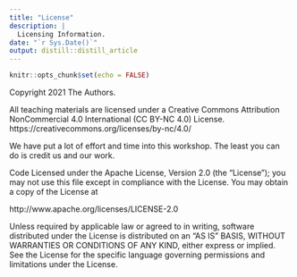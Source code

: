 ```yaml
---
title: "License"
description: |
  Licensing Information.
date: "`r Sys.Date()`"
output: distill::distill_article
---
```


```r
knitr::opts_chunk$set(echo = FALSE)
```

Copyright 2021 The Authors.

All teaching materials are licensed under a Creative Commons Attribution NonCommercial 4.0 International (CC BY-NC 4.0) License. https://creativecommons.org/licenses/by-nc/4.0/

We have put a lot of effort and time into this workshop. The least you can do is credit us and our work.

Code Licensed under the Apache License, Version 2.0 (the "License");
you may not use this file except in compliance with the License.
You may obtain a copy of the License at

http://www.apache.org/licenses/LICENSE-2.0

Unless required by applicable law or agreed to in writing, software
distributed under the License is distributed on an "AS IS" BASIS,
WITHOUT WARRANTIES OR CONDITIONS OF ANY KIND, either express or implied.
See the License for the specific language governing permissions and
limitations under the License.






